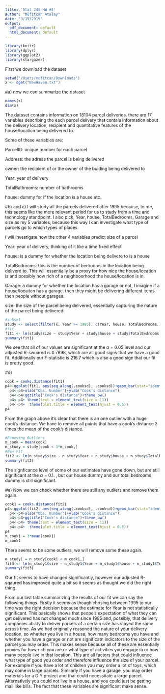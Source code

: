 ```yaml
---
title: 'Stat 245 HW #8'
author: "Müfitcan Atalay"
date: "3/15/2019"
output:
  pdf_document: default
  html_document: default
---
```

```r
library(knitr)
library(dplyr)
library(ggplot2)
library(stargazer)
```

First we download the dataset
```r
setwd("/Users/mufitcan/Downloads")
x <- dget("NewHaven.txt")
```

#a)
now we can summarize the dataset
```r
names(x)
dim(x)
```
The dataset contains information on 18104 parcel deliveries. there are 17 variables describing the each parcel delivery that contais information about the delivery location, recipient and quantitative features of the house/location being delivered to. 

Some of these variables are:

ParcelID: unique number for each parcel

Address: the adress the parcel is being delivered

owner: the recipient of or the owner of the buiding being delivered to

Year: year of delivery

TotalBathrooms: number of bathrooms

house: dummy for if the location is a house
etc.


#b) and c)
I will  study all the parcels delivered after 1995 because, to me, this seems like the more relevant period for us to study from a time and technology standpoint. I also pick, Year, house, TotalBedrooms, Garage and size as my 5 variables, because this way I can investigate what type of parcels go to which types of places.

I will investigate how the other 4 variables predict size of a parcel
 
Year: year of delivery, thinking of it like a time fixed effect

house: is a dummy for whether the location being delivere to is a house 

TotalBedrooms: this is the number of bedrooms in the location being deliverd to. This will essentially be a proxy for how nice the house/location is and possibly how rich of a neighboorhood the house/location is in.

Garage: a dummy for whether the location has a garage or not, I imagine if a house/locaiton has a garage, then they might be delivering different items then people without garages.

size: the size of the parcel being delivered, essentially capturing the nature of the parcel being delivered

```r
#subset
study <- select(filter(x, Year >= 1995), c(Year, house, TotalBedrooms, Garage, size))
#fit
fit1 <- lm(study$size ~ study$Year + study$house + study$TotalBedrooms + study$Garage)
summary(fit1)
```
We see that all of our values are significant at the $\alpha$ = 0.05 level and  our adjusted R-swuared is 0.7698, which are all good signs that we have a good fit. Additionally our F-statistic is 216.7 which is also a good sign that our fit is pretty good.

#d)
```r
cook = cooks.distance(fit1)
p4<-ggplot(fit1, aes(seq_along(.cooksd), .cooksd))+geom_bar(stat="identity", position="identity")
  p4<-p4+xlab("Obs. Number")+ylab("Cook's distance")
  p4<-p4+ggtitle("Cook's distance")+theme_bw()
  p4<-p4+ theme(text = element_text(size = 11)) 
  p4<-p4+  theme(plot.title = element_text(hjust = 0.5))
p4
```

From the graph above it's clear that there is an one outlier with a huge cook's distance.
We have to remove all points that have a cook's distance 3 times the mean of the cook's distance.
```r
#Removing Outliers
m_cook = mean(cook)
n_study = study[cook < 3*m_cook,]
#New Fit
fit2 <- lm(n_study$size ~ n_study$Year + n_study$house + n_study$TotalBedrooms + n_study$Garage)
summary(fit2)
```
The signficance level of some of our estimates have gone down, but are still significant at the $\alpha$ = 0.1. , but our house dummy and our total bedrooms dummy is still significant. 

#e)
Now we can check whether there are still any outliers and remove them again.
```r
cook1 = cooks.distance(fit2)
p4<-ggplot(fit2, aes(seq_along(.cooksd), .cooksd))+geom_bar(stat="identity", position="identity")
  p4<-p4+xlab("Obs. Number")+ylab("Cook's distance")
  p4<-p4+ggtitle("Cook's distance")+theme_bw()
  p4<-p4+ theme(text = element_text(size = 11)) 
  p4<-p4+  theme(plot.title = element_text(hjust = 0.5))
p4
m_cook1 = 3*mean(cook1)
m_cook1
```
There seems to be some outliers, we will remove some these again.
```r
n_study1 = n_study[cook1 < m_cook1,]
fit3 <- lm(n_study1$size ~ n_study1$Year + n_study1$house + n_study1$TotalBedrooms + n_study1$Garage)
summary(fit3)
```
Our fit seems to have changed significantly, however our adjusted R-sqaured has improved quite a bit so it seems as thought we did the right thing. 

From our last table summarizing the results of our fit we can say the following things. Firstly it seems as though chosing between 1995 to our time was the right decision because the estimate for Year is not statistically significant. This basically shows that peope's expectation of what they can get delivered has not changed much since 1995 and, possibly, that delivery companies ability to deliver parcels of a certain size has stayed the same across time. As we had originally reasoned the nature of your delivery location, so whether you live in a house, how many bedrooms you have and whether you have a garage or not are significatn indicators to the size of the parcel you may order. This makes sense because all of these are essentially proxies for how rich you are or what type of activities you engage in or how many people live in that location. This are all factors that could influence what type of good you order and therefore influence the size of your parcel. For example if you have a lot of children you may order a lot of toys, which may come in large parcels. Similarly if you have a garage, you may order materials for a DIY project and that could necessitate a large parcel. Alternatively you could not live in a house, and you could just be getting mail like bills. The fact that these variables are significant make sense.



